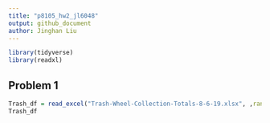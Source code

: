 ```yaml
---
title: "p8105_hw2_jl6048"
output: github_document
author: Jinghan Liu
---
```


```r
library(tidyverse)
library(readxl)
```

## Problem 1

```r
Trash_df = read_excel("Trash-Wheel-Collection-Totals-8-6-19.xlsx", ,range ="A2:N408")
Trash_df
```


